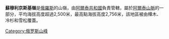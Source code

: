 '''蘇穆利京斯基嶺'''是[[俄羅斯|俄羅斯]]的山嶺，由[[阿爾泰共和國|阿爾泰共和國]]負責管轄，屬於[[阿爾泰山脈|阿爾泰山脈]]的一部分，平均海拔高度超過2,500米，最高點海拔高度2,756米，該地區被由樺木、冷杉和雪松覆蓋。

{{Russia-geo-stub}}
[[Category:俄罗斯山峰|Category:俄罗斯山峰]]